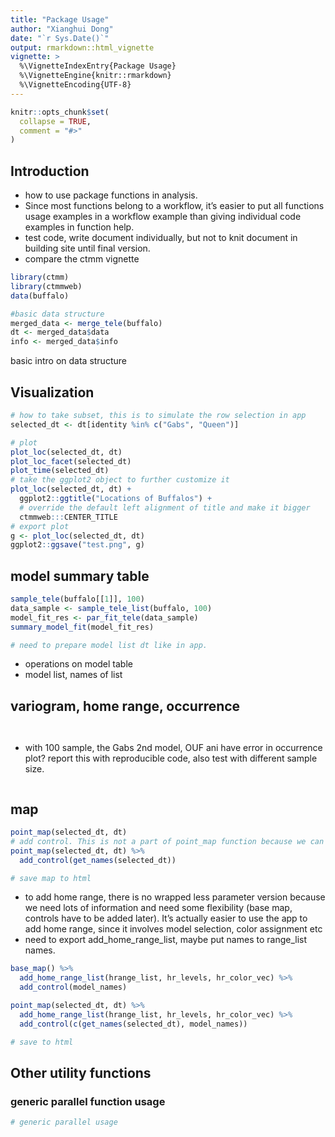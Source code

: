 ```yaml
---
title: "Package Usage"
author: "Xianghui Dong"
date: "`r Sys.Date()`"
output: rmarkdown::html_vignette
vignette: >
  %\VignetteIndexEntry{Package Usage}
  %\VignetteEngine{knitr::rmarkdown}
  %\VignetteEncoding{UTF-8}
---
```


```r
knitr::opts_chunk$set(
  collapse = TRUE,
  comment = "#>"
)
```

## Introduction
- how to use package functions in analysis.
- Since most functions belong to a workflow, it's easier to put all functions usage examples in a workflow example than giving individual code examples in function help.
- test code, write document individually, but not to knit document in building site until final version.
- compare the ctmm vignette

```r
library(ctmm)
library(ctmmweb)
data(buffalo)

#basic data structure
merged_data <- merge_tele(buffalo)
dt <- merged_data$data
info <- merged_data$info
```

basic intro on data structure

## Visualization

```r
# how to take subset, this is to simulate the row selection in app
selected_dt <- dt[identity %in% c("Gabs", "Queen")]

# plot
plot_loc(selected_dt, dt)
plot_loc_facet(selected_dt)
plot_time(selected_dt)
# take the ggplot2 object to further customize it
plot_loc(selected_dt, dt) +
  ggplot2::ggtitle("Locations of Buffalos") +
  # override the default left alignment of title and make it bigger
  ctmmweb:::CENTER_TITLE
# export plot
g <- plot_loc(selected_dt, dt)
ggplot2::ggsave("test.png", g)
```

## model summary table

```r
sample_tele(buffalo[[1]], 100)
data_sample <- sample_tele_list(buffalo, 100)
model_fit_res <- par_fit_tele(data_sample)
summary_model_fit(model_fit_res)

# need to prepare model list dt like in app.
```

- operations on model table
- model list, names of list

## variogram, home range, occurrence

```r

```

```r

```

- with 100 sample, the Gabs 2nd model, OUF ani have error in occurrence plot? report this with reproducible code, also test with different sample size.
```r

```

## map

```r
point_map(selected_dt, dt)
# add control. This is not a part of point_map function because we can only add control once and after all layers are added. If we want to overlay home range over points, we need to add control after home range layer are added.
point_map(selected_dt, dt) %>% 
  add_control(get_names(selected_dt))

# save map to html

```

- to add home range, there is no wrapped less parameter version because we need lots of information and need some flexibility (base map, controls have to be added later). It's actually easier to use the app to add home range, since it involves model selection, color assignment etc
- need to export add_home_range_list, maybe put names to range_list names.
```r
base_map() %>% 
  add_home_range_list(hrange_list, hr_levels, hr_color_vec) %>% 
  add_control(model_names)

point_map(selected_dt, dt) %>% 
  add_home_range_list(hrange_list, hr_levels, hr_color_vec) %>% 
  add_control(c(get_names(selected_dt), model_names))

# save to html

```

## Other utility functions
### generic parallel function usage
```r
# generic parallel usage
```
